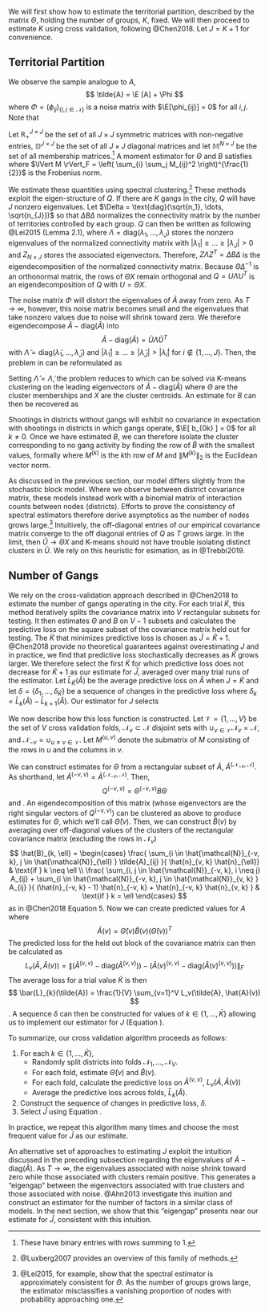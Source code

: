 We will first show how to estimate the territorial partition, described by the matrix $\Theta$, holding the number of groups, $K$, fixed. We will then proceed to estimate $K$ using cross validation, following @Chen2018. Let $J = K + 1$ for convenience.

## Territorial Partition

We observe the sample analogue to $A$,
$$
\tilde{A} = \E [A] + \Phi
$$
where $\Phi = (\phi_{ij})_{ \left\{ i, j \in \mathcal{N} \right\} }$ is a noise matrix with $\E[\phi_{ij}] = 0$ for all $i, j$. Note that
\begin{align*}
Q - \text{diag}(Q) &= \E[A] - \text{diag}(\E[A]) \\
&= \tilde{A} - \Phi - \text{diag}(\E[A]) \\
\Phi - \text{diag}(\Phi) &= \left( \tilde{A} - \text{diag}(\tilde{A}) \right) - \left( Q - \text{diag}(Q) \right)
\end{align*}

Let $\mathbb{R}_{+}^{J \times J}$ be the set of all $J \times J$ symmetric matrices with non-negative entries, $\mathbb{D}^{J \times J}$ be the set of all $J \times J$ diagonal matrices and let $\mathbb{M}^{N \times J}$ be the set of all membership matrices.^[These have binary entries with rows summing to 1.] A moment estimator for $\Theta$ and $B$ satisfies
\begin{equation} \label{eq:estimator}
(\hat{\Theta}, \hat{B}) = \argmin_{B \in \mathbb{R}^{J \times J}, \Theta \in \mathbb{M}^{N \times J}} \lVert \Phi - \text{diag}(\Phi) \rVert_F
\end{equation}
where $\lVert M \rVert_F = \left( \sum_{i} \sum_j M_{ij}^2 \right)^{\frac{1}{2}}$ is the Frobenius norm.

We estimate these quantities using spectral clustering.^[@Luxberg2007 provides an overview of this family of methods.] These methods exploit the eigen-structure of $Q$. If there are $K$ gangs in the city, $Q$ will have $J$ nonzero eigenvalues. Let $\Delta = \text{diag}(\sqrt{n_1}, \dots, \sqrt{n_{J}})$ so that $\Delta B \Delta$ normalizes the connectivity matrix by the number of territories controlled by each group. $Q$ can then be written as
\begin{align*}
Q &= \Theta B \Theta^T \\
&= \Theta \Delta^{-1} \Delta B \Delta \Delta^{-1} \Theta^T \\
&= \Theta \Delta^{-1} Z \Lambda Z^T \Delta^{-1} \Theta^T \\
&= \Theta X \Lambda X^T \Theta^T
\end{align*}
following @Lei2015 (Lemma 2.1), where $\Lambda = \text{diag}(\lambda_1, ..., \lambda_{J})$ stores the nonzero eigenvalues of the normalized connectivity matrix with $| \lambda_1 | \geq \dots \geq | \lambda_{J} | > 0$ and $Z_{N \times J}$ stores the associated eigenvectors. Therefore, $Z \Lambda Z^T = \Delta B \Delta$ is the eigendecomposition of the normalized connectivity matrix. Because $\Theta \Delta^{-1}$ is an orthonormal matrix, the rows of $\Theta X$ remain orthogonal and $Q = U \Lambda U^T$ is an eigendecomposition of $Q$ with $U = \Theta X$.

The noise matrix $\Phi$ will distort the eigenvalues of $\tilde{A}$ away from zero. As $T \rightarrow \infty$, however, this noise matrix becomes small and the eigenvalues that take nonzero values due to noise will shrink toward zero. We therefore eigendecompose $\tilde{A} - \text{diag}(\tilde{A})$ into
$$
\tilde{A} - \text{diag}(\tilde{A}) = \tilde{U} \tilde{\Lambda} \tilde{U}^T
$$
with $\tilde{\Lambda} = \text{diag}(\tilde{\lambda}_1, \dots, \tilde{\lambda}_{J})$ and $| \tilde{\lambda}_1 | \geq \dots \geq | \tilde{\lambda}_{J} | >  | \tilde{\lambda}_i |$ for $i \notin \left\{ 1, \dots, J \right\}$. Then, the problem in \ref{eq:estimator} can be reformulated as
\begin{align*}
\left( \hat{\Lambda}, \hat{X}, \hat{\Theta} \right) &= \argmin_{ \Lambda \in \mathbb{D}^{J \times J}, X \in \mathbb{R}^{J \times J}, \Theta \in \mathbb{M}^{N \times J} } \lVert \tilde{U} \tilde{\Lambda} \tilde{U}^T - \left( \Theta X \Lambda X^T \Theta^T - \text{diag}(Q) \right) \rVert_F \\
&\approx \argmin_{ \Lambda \in \mathbb{D}^{J \times J}, X \in \mathbb{R}^{J \times J}, \Theta \in \mathbb{M}^{N \times J} } \lVert \tilde{U} \tilde{\Lambda} \tilde{U}^T - \Theta X \Lambda X^T \Theta^T \rVert_F
\end{align*}

Setting $\hat{\Lambda} = \tilde{\Lambda}$, the problem reduces to
\begin{equation} \label{eq:kmeans}
\left( \hat{X}, \hat{\Theta} \right) = \argmin_{ X \in \mathbb{R}^{J \times J}, \Theta \in \mathbb{M}^{N \times J} } \lVert \Theta X - \tilde{U} \rVert_F
\end{equation}
which can be solved via K-means clustering on the leading eigenvectors of $\tilde{A} - \text{diag}(\tilde{A})$ where $\Theta$ are the cluster memberships and $X$ are the cluster centroids. An estimate for $B$ can then be recovered as
\begin{equation} \label{eq:B}
\hat{B} = \hat{X} \hat{\Lambda} \hat{X}^T
\end{equation}

Shootings in districts without gangs will exhibit no covariance in expectation with shootings in districts in which gangs operate, $\E[ b_{0k} ] = 0$ for all $k \neq 0$. Once we have estimated $B$, we can therefore isolate the cluster corresponding to no gang activity by finding the row of $\hat{B}$ with the smallest values, formally
\begin{equation} \label{eq:nc}
\min_{ k \in \left\{ 1, ..., J \right\} } \lVert ( \hat{B} - \text{diag}(\hat{B}) )^{(k)} \rVert_2
\end{equation}
where $M^{(k)}$ is the $k$th row of $M$ and $\lVert M^{(k)} \rVert_2$ is the Euclidean vector norm. 

As discussed in the previous section, our model differs slightly from the stochastic block model. Where we observe between district covariance matrix, these models instead work with a binomial matrix of interaction counts between nodes (districts). Efforts to prove the consistency of spectral estimators therefore derive asymptotics as the number of nodes grows large.^[@Lei2015, for example, show that the spectral estimator is approximately consistent for $\Theta$. As the number of groups grows large, the estimator misclassifies a vanishing proportion of nodes with probability approaching one.] Intuitively, the off-diagonal entries of our empirical covariance matrix converge to the off diagonal entries of $Q$ as $T$ grows large. In the limit, then $\tilde{U} \rightarrow \Theta X$ and K-means should not have trouble isolating distinct clusters in $\tilde{U}$. We rely on this heuristic for esimation, as in @Trebbi2019.

## Number of Gangs

We rely on the cross-validation approach described in @Chen2018 to estimate the number of gangs operating in the city. For each trial $\tilde{K}$, this method iteratively splits the covariance matrix into $V$ rectangular subsets for testing. It then estimates $\Theta$ and $B$ on $V - 1$ subsets and calculates the predictive loss on the square subset of the covariance matrix held out for testing. The $\tilde{K}$ that minimizes predictive loss is chosen as $\hat{J} = \hat{K} + 1$. @Chen2018 provide no theoretical guarantees against overestimating $J$ and in practice, we find that predictive loss stochastically decreases as $\tilde{K}$ grows larger. We therefore select the first $\tilde{K}$ for which predictive loss does not decrease for $\tilde{K} + 1$ as our estimate for $\hat{J}$, averaged over many trial runs of the estimator. Let $\bar{L}_{\tilde{K}}(\tilde{A})$ be the average predictive loss on $\tilde{A}$ when $J = \tilde{K}$ and let $\delta = \left\{ \delta_1, \dots, \delta_{\bar{K}} \right\}$ be a sequence of changes in the predictive loss where $\delta_k = \bar{L}_{k}(\tilde{A}) - \bar{L}_{k+1}(\tilde{A})$. Our estimator for $J$ selects
\begin{equation} \label{eq:hatJ}
\hat{J} = \argmin_{k} \left\{ k \mid \delta_k < 0 \right\}_{k \in \left\{ 1, \dots, \bar{K} \right\} }
\end{equation}

We now describe how this loss function is constructed. Let $\mathcal{V} = \left\{ 1, \dots, V \right\}$ be the set of $V$ cross validation folds, $\mathcal{N}_v \subset \mathcal{N}$ disjoint sets with $\cup_{v \in \mathcal{V}} \mathcal{N}_v = \mathcal{N}$, and $\mathcal{N}_{-v} = \cup_{u \neq v \in \mathcal{V}}$. Let $M^{(u,v)}$ denote the submatrix of $M$ consisting of the rows in $u$ and the columns in $v$. 

We can construct estimates for $\Theta$ from a rectangular subset of $\tilde{A}$, $\tilde{A}^{(\mathcal{N}_{-v}, \mathcal{N})}$. As shorthand, let $\tilde{A}^{(-v, v)} = \tilde{A}^{(\mathcal{N}_{-v}, \mathcal{N})}$. Then,
$$
Q^{(-v, v)} = \Theta^{(-v, v)} B \Theta
$$
and
\begin{align*}
\left( Q^{(-v, v)} \right)^T Q &= \Theta B^T \left( \Theta^{(-v, v)} \right)^T \Theta^{(-v, v)} B \Theta^T \\
&= \Theta B^T \left( \Delta^{(-v, -v)} \right)^2 B \Theta^T
\end{align*}.
An eigendecomposition of this matrix (whose eigenvectors are the right singular vectors of $Q^{(-v, v)}$) can be clustered as above to produce estimates for $\Theta$, which we'll call $\hat{\Theta}(v)$. Then, we can construct $\hat{B}(v)$ by averaging over off-diagonal values of the clusters of the rectangular covariance matrix (excluding the rows in $\mathcal{N}_v$) 
$$
\hat{B}_{k, \ell} = \begin{cases}
\frac{ \sum_{i \in \hat{\mathcal{N}}_{-v, k}, j \in \hat{\mathcal{N}}_{\ell} } \tilde{A}_{ij} }{ \hat{n}_{v, k} \hat{n}_{\ell}} & \text{if } k \neq \ell \\
\frac{ \sum_{i, j \in \hat{\mathcal{N}}_{-v, k}, i \neq j} A_{ij} + \sum_{i \in \hat{\mathcal{N}}_{-v, k}, j \in \hat{\mathcal{N}}_{v, k} } A_{ij} }{ (\hat{n}_{-v, k} - 1) \hat{n}_{-v, k} + \hat{n}_{-v, k} \hat{n}_{v, k} } & \text{if } k = \ell
\end{cases}
$$
as in @Chen2018 Equation 5. Now we can create predicted values for $A$ where
$$
\hat{A}(v) = \hat{\Theta}(v) \hat{B}(v) \left( \hat{\Theta}(v) \right)^T
$$
The predicted loss for the held out block of the covariance matrix can then be calculated as
$$
L_v(\tilde{A}, \hat{A}(v)) = \left\lVert \left( \tilde{A}^{(v,v)} - \text{diag}(\tilde{A}^{(v,v)}) \right) - \left( \hat{A}(v)^{(v,v)} - \text{diag}(\hat{A}(v)^{(v,v)}) \right) \right\rVert_F
$$
The average loss for a trial value $\tilde{K}$ is then
$$
\bar{L}_{k}(\tilde{A}) = \frac{1}{V} \sum_{v=1}^V L_v(\tilde{A}, \hat{A}(v))
$$
. A sequence $\delta$ can then be constructed for values of $k \in \left\{ 1, ..., \bar{K} \right\}$ allowing us to implement our estimator for $J$ (Equation \ref{eq:hatJ}).

To summarize, our cross validation algorithm proceeds as follows:

1. For each $k \in \left\{ 1, ..., \bar{K} \right\}$,
	- Randomly split districts into folds $\mathcal{N}_1, \dots, \mathcal{N}_V$.
	- For each fold, estimate $\hat{\Theta}(v)$ and $\hat{B}(v)$.
	- For each fold, calculate the predictive loss on $\tilde{A}^{(v,v)}$, $L_v(\tilde{A}, \hat{A}(v))$
	- Average the predictive loss across folds, $\bar{L}_{k}(\tilde{A})$.
2. Construct the sequence of changes in predictive loss, $\delta$.
3. Select $\hat{J}$ using Equation \ref{eq:hatJ}.

In practice, we repeat this algorithm many times and choose the most frequent value for $\hat{J}$ as our estimate.

An alternative set of approaches to estimating $J$ exploit the intuition discussed in the preceding subsection regarding the eigenvalues of $\tilde{A} - \text{diag}(\tilde{A})$. As $T \rightarrow \infty$, the eigenvalues associated with noise shrink toward zero while those associated with clusters remain positive. This generates a "eigengap" between the eigenvectors associated with true clusters and those associated with noise. @Ahn2013 investigate this inuition and construct an estimator for the number of factors in a similar class of models. In the next section, we show that this "eigengap" presents near our estimate for $\hat{J}$, consistent with this intuition.
